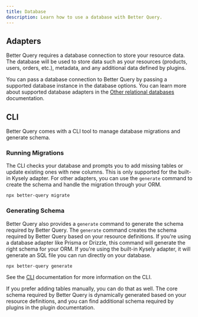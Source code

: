 ```yaml
---
title: Database
description: Learn how to use a database with Better Query.
---
```


## Adapters

Better Query requires a database connection to store your resource data. The database will be used to store data such as your resources (products, users, orders, etc.), metadata, and any additional data defined by plugins.

You can pass a database connection to Better Query by passing a supported database instance in the database options. You can learn more about supported database adapters in the [Other relational databases](/docs/adapters/other-relational-databases) documentation.

## CLI

Better Query comes with a CLI tool to manage database migrations and generate schema.

### Running Migrations

The CLI checks your database and prompts you to add missing tables or update existing ones with new columns. This is only supported for the built-in Kysely adapter. For other adapters, you can use the `generate` command to create the schema and handle the migration through your ORM.

```bash
npx better-query migrate
```

### Generating Schema

Better Query also provides a `generate` command to generate the schema required by Better Query. The `generate` command creates the schema required by Better Query based on your resource definitions. If you're using a database adapter like Prisma or Drizzle, this command will generate the right schema for your ORM. If you're using the built-in Kysely adapter, it will generate an SQL file you can run directly on your database.

```bash
npx better-query generate
```

See the [CLI](/docs/concepts/cli) documentation for more information on the CLI.

<Callout>
  If you prefer adding tables manually, you can do that as well. The core schema
  required by Better Query is dynamically generated based on your resource definitions, 
  and you can find additional schema required by plugins in the plugin documentation.
</Callout>